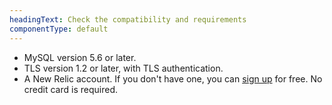 ```yaml
---
headingText: Check the compatibility and requirements
componentType: default
---
```


* MySQL version 5.6 or later.
* TLS version 1.2 or later, with TLS authentication.
* A New Relic account. If you don't have one, you can [sign up](https://newrelic.com/signup) for free. No credit card is required.
